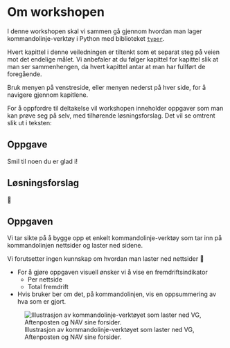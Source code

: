 # Om workshopen {.unnumbered}

I denne workshopen skal vi sammen gå gjennom hvordan man lager
kommandolinje-verktøy i Python med biblioteket
[`typer`](https://typer.tiangolo.com/).

Hvert kapittel i denne veiledningen er tiltenkt som et separat steg på veien mot
det endelige målet. Vi anbefaler at du følger kapittel for kapittel slik at man
ser sammenhengen, da hvert kapittel antar at man har fullført de foregående.

Bruk menyen på venstreside, eller menyen nederst på hver side, for å navigere
gjennom kapitlene.

For å oppfordre til deltakelse vil workshopen inneholder oppgaver som man
kan prøve seg på selv, med tilhørende løsningsforslag. Det vil se omtrent slik
ut i teksten:

::: {.callout-tip}
## Oppgave
Smil til noen du er glad i!
:::

::: {.callout-note collapse="true"}
## Løsningsforslag
🤩
:::

## Oppgaven
Vi tar sikte på å bygge opp et enkelt kommandolinje-verktøy som tar inn på
kommandolinjen nettsider og laster ned sidene. 

::: {.column-margin}
Vi forutsetter ingen kunnskap om hvordan man laster ned nettsider 🙌
:::

- For å gjøre oppgaven visuell ønsker vi å vise en fremdriftsindikator
  - Per nettside
  - Total fremdrift 
- Hvis bruker ber om det, på kommandolinjen, vis en oppsummering av hva som er
gjort.

![Illustrasjon av kommandolinje-verktøyet som laster ned VG, Aftenposten og NAV
sine forsider.](./assets/cli_workshop.gif)
